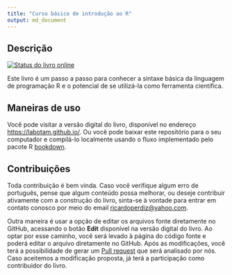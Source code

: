 ```yaml
---
title: "Curso básico de introdução ao R"
output: md_document
---
```


## Descrição

<!-- badges: start -->
[![Status do livro online](https://github.com/LABOTAM/LABOTAM.github.io/workflows/renderbook/badge.svg?branch=master)](https://github.com/LABOTAM/LABOTAM.github.io/actions)
<!-- badges: end -->

Este livro é um passo a passo para conhecer a sintaxe básica da linguagem de programação R e o potencial de se utilizá-la como ferramenta científica.  

## Maneiras de uso

Você pode visitar a versão digital do livro, disponível no endereço [https://labotam.github.io/](https://labotam.github.io/).
Ou você pode baixar este repositório para o seu computador e compilá-lo localmente usando o fluxo implementado pelo pacote R [bookdown](https://bookdown.org/yihui/bookdown/).  

## Contribuições

Toda contribuição é bem vinda.
Caso você verifique algum erro de português, pense que algum conteúdo possa melhorar, ou deseje contribuir ativamente com a construção do livro, sinta-se à vontade para entrar em contato conosco por meio do email <ricardoperdiz@yahoo.com>.  

Outra maneira é usar a opção de editar os arquivos fonte diretamente no GitHub, acessando o botão **Edit** disponível na versão digital do livro. Ao optar por esse caminho, você será levado à página do código fonte e poderá editar o arquivo diretamente no GitHub.
Após as modificações, você terá a possibilidade de gerar um [Pull request](https://guides.github.com/activities/hello-world/#pr) que será analisado por nós. Caso aceitemos a modificação proposta, já terá a participação como contribuidor do livro.  

